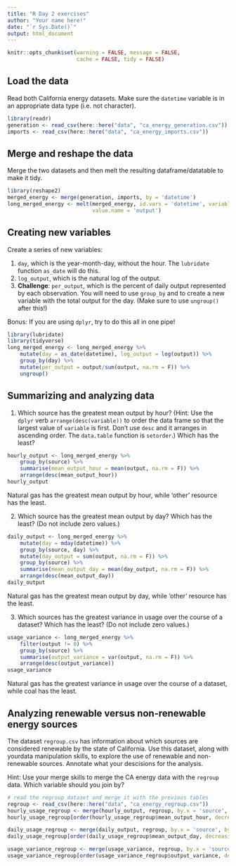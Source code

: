 ```yaml
---
title: "R Day 2 exercises"
author: "Your name here!"
date: "`r Sys.Date()`"
output: html_document
---
```


```r
knitr::opts_chunk$set(warning = FALSE, message = FALSE,
                      cache = FALSE, tidy = FALSE)
```


<!-- BEFORE YOU START, REMEMBER TO RENAME THE .RMD FILE AND SAVE IT AS day2_exercises_LastNameFirstName.Rmd AND THEN REMOVE THIS INSTRUCTION -->

## Load the data

Read both California energy datasets. Make sure the `datetime` variable is in an appropriate data type (i.e. not character). 

```r
library(readr)
generation <- read_csv(here::here("data", "ca_energy_generation.csv"))
imports <- read_csv(here::here("data", "ca_energy_imports.csv"))
```


## Merge and reshape the data

Merge the two datasets and then melt the resulting dataframe/datatable to make it tidy.

```r
library(reshape2)
merged_energy <- merge(generation, imports, by = 'datetime')
long_merged_energy <- melt(merged_energy, id.vars = 'datetime', variable.name = 'source', 
                           value.name = 'output')
```


## Creating new variables

Create a series of new variables: 

1. `day`, which is the year-month-day, without the hour. The `lubridate` function `as_date` will do this.
2. `log_output`, which is the natural log of the output.
3. **Challenge**: `per_output`, which is the percent of daily output represented by each observation. You will need to use `group_by` and to create a new variable with the total output for the day. (Make sure to use `ungroup()` after this!)

Bonus: If you are using `dplyr`, try to do this all in one pipe!

```r
library(lubridate)
library(tidyverse)
long_merged_energy <- long_merged_energy %>% 
    mutate(day = as_date(datetime), log_output = log(output)) %>% 
    group_by(day) %>% 
    mutate(per_output = output/sum(output, na.rm = F)) %>% 
    ungroup()
```


## Summarizing and analyzing data

1. Which source has the greatest mean output by hour? (Hint: Use the `dplyr` verb `arrange(desc(variable))` to order the data frame so that the largest value of `variable` is first. Don't use `desc` and it arranges in ascending order. The `data.table` function is `setorder`.) Which has the least?

```r
hourly_output <- long_merged_energy %>% 
    group_by(source) %>% 
    summarise(mean_output_hour = mean(output, na.rm = F)) %>% 
    arrange(desc(mean_output_hour))    
hourly_output
```

Natural gas has the greatest mean output by hour, while 'other' resource has the least.

2. Which source has the greatest mean output by day? Which has the least? (Do not include zero values.)

```r
daily_output <- long_merged_energy %>% 
    mutate(day = mday(datetime)) %>% 
    group_by(source, day) %>% 
    mutate(day_output = sum(output, na.rm = F)) %>% 
    group_by(source) %>% 
    summarise(mean_output_day = mean(day_output, na.rm = F)) %>% 
    arrange(desc(mean_output_day))    
daily_output
```

Natural gas has the greatest mean output by day, while 'other' resource has the least.

3. Which sources has the greatest variance in usage over the course of a dataset? Which has the least? (Do not include zero values.)

```r
usage_variance <- long_merged_energy %>% 
    filter(output != 0) %>% 
    group_by(source) %>% 
    summarise(output_variance = var(output, na.rm = F)) %>% 
    arrange(desc(output_variance))  
usage_variance
```

Natural gas has the greatest variance in usage over the course of a dataset, while coal has the least.

## Analyzing renewable versus non-renewable energy sources

The dataset `regroup.csv` has information about which sources are considered renewable by the state of California. Use this dataset, along with yourdata manipulation skills, to explore the use of renewable and non-renewable sources. Annotate what your descisions for the analysis.

Hint: Use your merge skills to merge the CA energy data with the `regroup` data. Which variable should you join by?

```r
# read the regroup dataset and merge it with the previous tables
regroup <- read_csv(here::here("data", "ca_energy_regroup.csv"))
hourly_usage_regroup <- merge(hourly_output, regroup, by.x = 'source', by.y = 'type')
hourly_usage_regroup[order(hourly_usage_regroup$mean_output_hour, decreasing = T),]
```

```r
daily_usage_regroup <- merge(daily_output, regroup, by.x = 'source', by.y = 'type')
daily_usage_regroup[order(daily_usage_regroup$mean_output_day, decreasing = T),]
```

```r
usage_variance_regroup <- merge(usage_variance, regroup, by.x = 'source', by.y = 'type')
usage_variance_regroup[order(usage_variance_regroup$output_variance, decreasing = T),]

```

